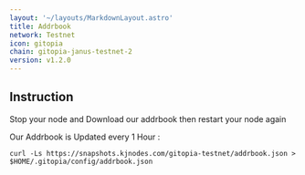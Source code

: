 ```yaml
---
layout: '~/layouts/MarkdownLayout.astro'
title: Addrbook
network: Testnet
icon: gitopia
chain: gitopia-janus-testnet-2
version: v1.2.0
---
```

## Instruction

Stop your node and Download our addrbook then restart your node again

Our Addrbook is Updated every 1 Hour : 

```
curl -Ls https://snapshots.kjnodes.com/gitopia-testnet/addrbook.json > $HOME/.gitopia/config/addrbook.json
```